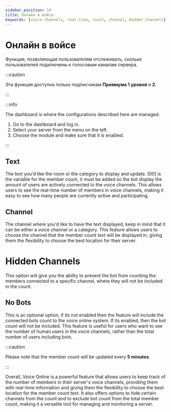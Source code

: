 ```yaml
---
sidebar_position: 14
title: Онлайн в войсе
keywords: [voice channels, real-time, count, channel, Hidden Channels] 
---
```



# Онлайн в войсе

Функция, позволяющая пользователям отслеживать, сколько пользователей подключены к голосовым каналам сервера. 

:::caution 

Эта функция доступна только подписчикам **Премиума 1 уровня** и **2**.

:::

:::info

The dashboard is where the configurations described here are managed.

1. Go to the dashboard and log in. 
2. Select your server from the menu on the left.
3. Choose the module and make sure that it is enabled. 

:::

## Text

The text you'd like the room or the category to display and update. [00] is the variable for the member count, it must be added so the bot display the amount of users are actively connected to the voice channels. This allows users to see the real-time number of members in voice channels, making it easy to see how many people are currently active and participating.

## Channel

The channel where you'd like to have the text displayed, keep in mind that it can be either a voice channel or a category. This feature allows users to choose the channel that the member count text will be displayed in, giving them the flexibility to choose the best location for their server.

# Hidden Channels

This option will give you the ability to prevent the bot from counting the members connected to a specific channel, where they will not be included in the count. 

## No Bots

This is an optional option, if its not enabled then the feature will include the connected bots count to the voice online system. If its enabled, then the bot count will not be included. This feature is useful for users who want to see the number of human users in the voice channels, rather than the total number of users including bots.

:::caution 

Please note that the member count will be updated every **5 minutes**.

:::

Overall, Voice Online is a powerful feature that allows users to keep track of the number of members in their server's voice channels, providing them with real-time information and giving them the flexibility to choose the best location for the member count text. It also offers options to hide certain channels from the count and to exclude bot count from the total member count, making it a versatile tool for managing and monitoring a server.



